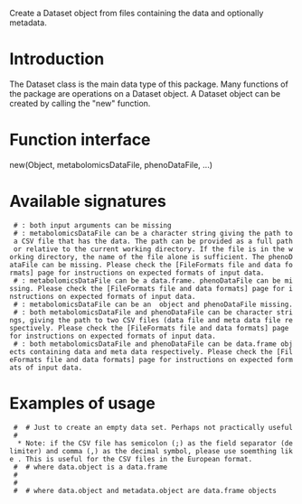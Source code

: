 Create a Dataset object from files containing the data and optionally metadata.

= Introduction =

The Dataset class is the main data type of this package. Many functions of the package are operations on a Dataset object. A Dataset object can be created by calling the "new" function.

= Function interface =

new(Object, metabolomicsDataFile, phenoDataFile, ...)

= Available signatures =

  # {{{new("Dataset", "missing", "missing")}}}: both input arguments can be missing
  # {{{new("Dataset", "character", "missing")}}}: metabolomicsDataFile can be a character string giving the path to a CSV file that has the data. The path can be provided as a full path or relative to the current working directory. If the file is in the working directory, the name of the file alone is sufficient. The phenoDataFile can be missing. Please check the [FileFormats file and data formats] page for instructions on expected formats of input data.
  # {{{new("Dataset", "data.frame", "missing")}}}: metabolomicsDataFile can be a data.frame. phenoDataFile can be missing. Please check the [FileFormats file and data formats] page for instructions on expected formats of input data.
  # {{{new("Dataset", "ExpressionSet", "missing")}}}: metabolomicsDataFile can be an {{{ExpressionSet}}} object and phenoDataFile missing.
  # {{{new("Dataset", "character", "character")}}}: both metabolomicsDataFile and phenoDataFile can be character strings, giving the path to two CSV files (data file and meta data file respectively. Please check the [FileFormats file and data formats] page for instructions on expected formats of input data.
  # {{{new("Dataset", "data.frame", "data.frame")}}}: both metabolomicsDataFile and phenoDataFile can be data.frame objects containing data and meta data respectively. Please check the [FileFormats file and data formats] page for instructions on expected formats of input data.

= Examples of usage =
  # {{{dat <- new("Dataset")}}} # Just to create an empty data set. Perhaps not practically useful
  # {{{dat <- new("Dataset", "/home/xyz/data.csv")}}}
   * Note: if the CSV file has semicolon (;) as the field separator (delimiter) and comma (,) as the decimal symbol, please use soemthing like {{{dat <- new("Dataset", "/home/xyz/data.csv", sep=";", dec=",")}}}. This is useful for the CSV files in the European format.
  # {{{dat <- new("Dataset", data.object)}}} # where data.object is a data.frame
  # {{{dat <- new("Dataset", ExpressionSet.Object}}}
  # {{{dat <- new("Dataset", "/home/xyz/data.csv", "/home/xyz/metadata.csv")}}}
  # {{{dat <- new("Dataset", data.object, metadata.object}}} # where data.object and metadata.object are data.frame objects